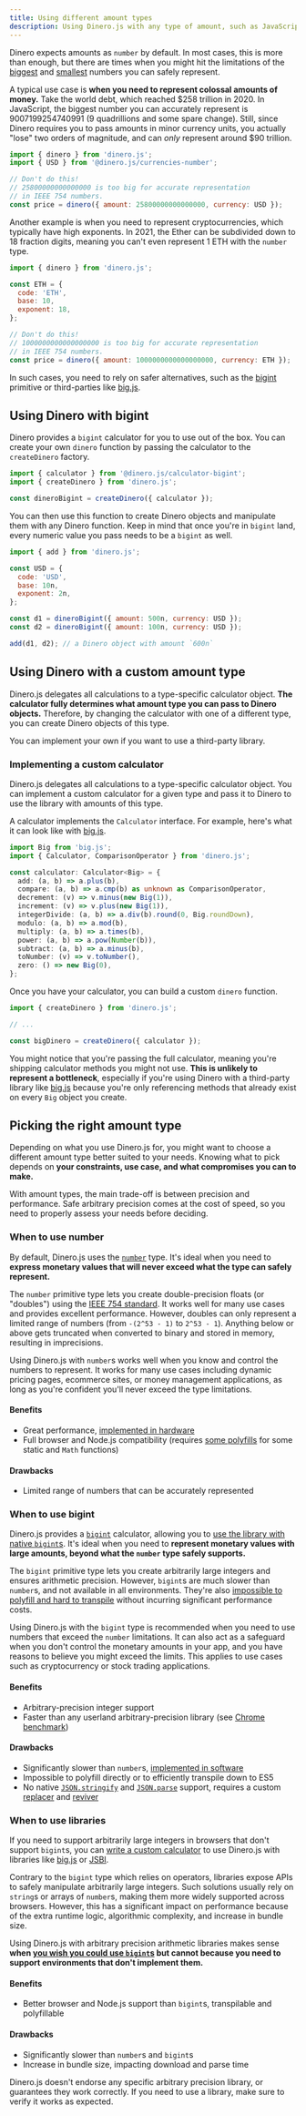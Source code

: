```yaml
---
title: Using different amount types
description: Using Dinero.js with any type of amount, such as JavaScript bigints or third-party arbitrary-precision libraries.
---
```


Dinero expects amounts as `number` by default. In most cases, this is more than enough, but there are times when you might hit the limitations of the [biggest](https://developer.mozilla.org/en-US/docs/Web/JavaScript/Reference/Global_Objects/Number/MAX_SAFE_INTEGER) and [smallest](https://developer.mozilla.org/en-US/docs/Web/JavaScript/Reference/Global_Objects/Number/MIN_SAFE_INTEGER) numbers you can safely represent.

A typical use case is **when you need to represent colossal amounts of money.** Take the world debt, which reached $258 trillion in 2020. In JavaScript, the biggest number you can accurately represent is 9007199254740991 (9 quadrillions and some spare change). Still, since Dinero requires you to pass amounts in minor currency units, you actually "lose" two orders of magnitude, and can *only* represent around $90 trillion.

```js
import { dinero } from 'dinero.js';
import { USD } from '@dinero.js/currencies-number';

// Don't do this!
// 25800000000000000 is too big for accurate representation
// in IEEE 754 numbers.
const price = dinero({ amount: 25800000000000000, currency: USD });
```

Another example is when you need to represent cryptocurrencies, which typically have high exponents. In 2021, the Ether can be subdivided down to 18 fraction digits, meaning you can't even represent 1 ETH with the `number` type.

```js
import { dinero } from 'dinero.js';

const ETH = {
  code: 'ETH',
  base: 10,
  exponent: 18,
};

// Don't do this!
// 1000000000000000000 is too big for accurate representation
// in IEEE 754 numbers.
const price = dinero({ amount: 1000000000000000000, currency: ETH });
```

In such cases, you need to rely on safer alternatives, such as the [bigint](https://developer.mozilla.org/en-US/docs/Web/JavaScript/Reference/Global_Objects/BigInt) primitive or third-parties like [big.js](https://github.com/MikeMcl/big.js).

## Using Dinero with bigint

Dinero provides a `bigint` calculator for you to use out of the box. You can create your own `dinero` function by passing the calculator to the `createDinero` factory.

```js
import { calculator } from '@dinero.js/calculator-bigint';
import { createDinero } from 'dinero.js';

const dineroBigint = createDinero({ calculator });
```

You can then use this function to create Dinero objects and manipulate them with any Dinero function. Keep in mind that once you're in `bigint` land, every numeric value you pass needs to be a `bigint` as well.

```js
import { add } from 'dinero.js';

const USD = {
  code: 'USD',
  base: 10n,
  exponent: 2n,
};

const d1 = dineroBigint({ amount: 500n, currency: USD });
const d2 = dineroBigint({ amount: 100n, currency: USD });

add(d1, d2); // a Dinero object with amount `600n`
```

## Using Dinero with a custom amount type

Dinero.js delegates all calculations to a type-specific calculator object. **The calculator fully determines what amount type you can pass to Dinero objects.** Therefore, by changing the calculator with one of a different type, you can create Dinero objects of this type.

You can implement your own if you want to use a third-party library.

### Implementing a custom calculator

Dinero.js delegates all calculations to a type-specific calculator object. You can implement a custom calculator for a given type and pass it to Dinero to use the library with amounts of this type.

A calculator implements the `Calculator` interface. For example, here's what it can look like with [big.js](https://github.com/MikeMcl/big.js).

```ts
import Big from 'big.js';
import { Calculator, ComparisonOperator } from 'dinero.js';

const calculator: Calculator<Big> = {
  add: (a, b) => a.plus(b),
  compare: (a, b) => a.cmp(b) as unknown as ComparisonOperator,
  decrement: (v) => v.minus(new Big(1)),
  increment: (v) => v.plus(new Big(1)),
  integerDivide: (a, b) => a.div(b).round(0, Big.roundDown),
  modulo: (a, b) => a.mod(b),
  multiply: (a, b) => a.times(b),
  power: (a, b) => a.pow(Number(b)),
  subtract: (a, b) => a.minus(b),
  toNumber: (v) => v.toNumber(),
  zero: () => new Big(0),
};
```

Once you have your calculator, you can build a custom `dinero` function.

```js
import { createDinero } from 'dinero.js';

// ...

const bigDinero = createDinero({ calculator });
```

You might notice that you're passing the full calculator, meaning you're shipping calculator methods you might not use. **This is unlikely to represent a bottleneck**, especially if you're using Dinero with a third-party library like [big.js](https://github.com/MikeMcl/big.js) because you're only referencing methods that already exist on every `Big` object you create.

## Picking the right amount type

Depending on what you use Dinero.js for, you might want to choose a different amount type better suited to your needs. Knowing what to pick depends on **your constraints, use case, and what compromises you can to make.**

With amount types, the main trade-off is between precision and performance. Safe arbitrary precision comes at the cost of speed, so you need to properly assess your needs before deciding.

### When to use number

By default, Dinero.js uses the [`number`](https://developer.mozilla.org/en-US/docs/Web/JavaScript/Reference/Global_Objects/Number) type. It's ideal when you need to **express monetary values that will never exceed what the type can safely represent.**

The `number` primitive type lets you create double-precision floats (or "doubles") using the [IEEE 754 standard](https://wikipedia.org/wiki/IEEE_754). It works well for many use cases and provides excellent performance. However, doubles can only represent a limited range of numbers (from `-(2^53 - 1)` to `2^53 - 1`). Anything below or above gets truncated when converted to binary and stored in memory, resulting in imprecisions.

Using Dinero.js with `number`s works well when you know and control the numbers to represent. It works for many use cases including dynamic pricing pages, ecommerce sites, or money management applications, as long as you're confident you'll never exceed the type limitations.

#### Benefits

- Great performance, [implemented in hardware](https://wikipedia.org/wiki/Floating-point_unit)
- Full browser and Node.js compatibility (requires [some polyfills](/docs/getting-started/compatibility#browser-support) for some static and `Math` functions)

#### Drawbacks

- Limited range of numbers that can be accurately represented

### When to use bigint

Dinero.js provides a [`bigint`](https://developer.mozilla.org/en-US/docs/Web/JavaScript/Reference/Global_Objects/BigInt) calculator, allowing you to [use the library with native `bigint`s](#using-dinero-with-bigint). It's ideal when you need to **represent monetary values with large amounts, beyond what the `number` type safely supports.**

The `bigint` primitive type lets you create arbitrarily large integers and ensures arithmetic precision. However, `bigint`s are much slower than `number`s, and not available in all environments. They're also [impossible to polyfill and hard to transpile](https://v8.dev/features/bigint#polyfilling-transpiling) without incurring significant performance costs.

Using Dinero.js with the `bigint` type is recommended when you need to use numbers that exceed the `number` limitations. It can also act as a safeguard when you don't control the monetary amounts in your app, and you have reasons to believe you might exceed the limits. This applies to use cases such as cryptocurrency or stock trading applications.

#### Benefits

- Arbitrary-precision integer support
- Faster than any userland arbitrary-precision library (see [Chrome benchmark](https://v8.dev/features/bigint#use-cases))

#### Drawbacks

- Significantly slower than `number`s, [implemented in software](https://v8.dev/blog/bigint)
- Impossible to polyfill directly or to efficiently transpile down to ES5
- No native [`JSON.stringify`](https://developer.mozilla.org/en-US/docs/Web/JavaScript/Reference/Global_Objects/JSON/stringify) and [`JSON.parse`](https://developer.mozilla.org/en-US/docs/Web/JavaScript/Reference/Global_Objects/JSON/parse) support, requires a custom [replacer](https://developer.mozilla.org/en-US/docs/Web/JavaScript/Reference/Global_Objects/JSON/stringify#the_replacer_parameter) and [reviver](https://developer.mozilla.org/en-US/docs/Web/JavaScript/Reference/Global_Objects/JSON/parse#using_the_reviver_parameter)

### When to use libraries

If you need to support arbitrarily large integers in browsers that don't support `bigint`s, you can [write a custom calculator](#implementing-a-custom-calculator) to use Dinero.js with libraries like [big.js](https://github.com/MikeMcl/big.js) or [JSBI](https://github.com/GoogleChromeLabs/jsbi).

Contrary to the `bigint` type which relies on operators, libraries expose APIs to safely manipulate arbitrarily large integers. Such solutions usually rely on `string`s or arrays of `number`s, making them more widely supported across browsers. However, this has a significant impact on performance because of the extra runtime logic, algorithmic complexity, and increase in bundle size.

Using Dinero.js with arbitrary precision arithmetic libraries makes sense **when [you wish you could use `bigint`s](#when-to-use-bigint) but cannot because you need to support environments that don't implement them.**

#### Benefits

- Better browser and Node.js support than `bigint`s, transpilable and polyfillable

#### Drawbacks

- Significantly slower than `number`s and `bigint`s
- Increase in bundle size, impacting download and parse time

<Alert type="info">

Dinero.js doesn't endorse any specific arbitrary precision library, or guarantees they work correctly. If you need to use a library, make sure to verify it works as expected.

</Alert>
